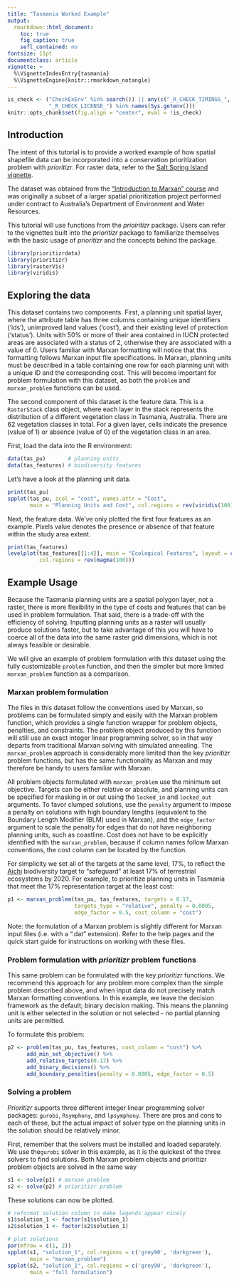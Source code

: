 ---
title: "Tasmania Worked Example"
output:
  rmarkdown::html_document:
    toc: true
    fig_caption: true
    sefl_contained: no
fontsize: 11pt
documentclass: article
vignette: >
  %\VignetteIndexEntry{tasmania}
  %\VignetteEngine{knitr::rmarkdown_notangle}
---

```{r, include = FALSE}
is_check <- ("CheckExEnv" %in% search()) || any(c("_R_CHECK_TIMINGS_",
             "_R_CHECK_LICENSE_") %in% names(Sys.getenv()))
knitr::opts_chunk$set(fig.align = "center", eval = !is_check)
```

## Introduction

The intent of this tutorial is to provide a worked example of how spatial shapefile data can be incorporated into a conservation prioritization problem with _prioritizr_. For raster data, refer to the [Salt Spring Island vignette](saltspring.html).

The dataset was obtained from the ["Introduction to Marxan" course](http://marxan.net/courses) and was originally a subset of a larger spatial prioritization project performed under contract to Australia's Department of Environment and Water Resources.

This tutorial will use functions from the _prioiritizr_ package. Users can refer to the vignettes built into the _prioritizr_ package to familiarize themselves with the basic usage of _prioritizr_ and the concepts behind the package.

```{r, message = FALSE}
library(prioritizrdata)
library(prioritizr)
library(rasterVis)
library(viridis)
```

## Exploring the data

This dataset contains two components. First, a planning unit spatial layer, where the attribute table has three columns containing unique identifiers ('ids'), unimproved land values ('cost'), and their existing level of protection ('status'). Units with 50% or more of their area contained in IUCN protected areas are associated with a status of 2, otherwise they are associated with a value of 0. Users familiar with Marxan formatting will notice that this formatting follows Marxan input file specifications. In Marxan, planning units must be described in a table containing one row for each planning unit with a unique ID and the corresponding cost. This will become important for problem formulation with this dataset, as both the `problem` and `marxan_problem` functions can be used.

The second component of this dataset is the feature data. This is a `RasterStack` class object, where each layer in the  stack represents the distribution of a different vegetation class in Tasmania, Australia. There are 62 vegetation classes in total. For a given layer, cells indicate the presence (value of 1) or absence (value of 0) of the vegetation class in an area.

First, load the data into the R environment:

```{r}
data(tas_pu)       # planning units
data(tas_features) # biodiversity features
```

Let's have a look at the planning unit data.

```{r}
print(tas_pu)
spplot(tas_pu, zcol = "cost", names.attr = "Cost",
       main = "Planning Units and Cost", col.regions = rev(viridis(100)))
```

Next, the feature data. We've only plotted the first four features as an example. Pixels value denotes the presence or absence of that feature within the study area extent.

```{r}
print(tas_features)
levelplot(tas_features[[1:4]], main = "Ecological Features", layout = c(2,2),
          col.regions = rev(magma(100)))
```

## Example Usage

Because the Tasmania planning units are a spatial polygon layer, not a raster, there is more flexibility in the type of costs and features that can be used in problem formulation. That said, there is a trade-off with the efficiency of solving. Inputting planning units as a raster will usually produce solutions faster, but to take advantage of this you will have to coerce all of the data into the same raster grid dimensions, which is not always feasible or desirable.

We will give an example of problem formulation with this dataset using the fully customizable `problem` function, and then the simpler but more limited `marxan_problem` function as a comparison.

### Marxan problem formulation

The files in this dataset follow the conventions used by Marxan, so problems can be formulated simply and easily with the Marxan problem function, which provides a single function wrapper for problem objects, penalties, and constraints. The problem object produced by this function will still use an exact integer linear programming solver, so in that way departs from traditional Marxan solving with simulated annealing. The `marxan_problem` approach is considerably more limited than the key _prioritizr_ problem functions, but has the same functionality as Marxan and may therefore be handy to users familiar with Marxan.

All problem objects formulated with `marxan_problem` use the minimum set objective. Targets can be either relative or absolute, and planning units can be specified for masking in or out using the `locked_in` and `locked_out` arguments. To favor clumped solutions, use the `penalty` argument to impose a penalty on solutions with high boundary lengths (equivalent to the Boundary Length Modifier (BLM) used in Marxan), and the `edge_factor` argument to scale the penalty for edges that do not have neighboring planning units, such as coastline. Cost does not have to be explicitly identified with the `marxan_problem`, because if column names follow Marxan conventions, the cost column can be located by the function.

For simplicity we set all of the targets at the same level, 17%, to reflect the [Aichi](https://www.cbd.int/sp/targets/) biodiversity target to "safeguard" at least 17% of terrestrial ecosystems by 2020. For example, to prioritize planning units in Tasmania that meet the 17% representation target at the least cost:

```{r, message = FALSE, results = "hide"}
p1 <- marxan_problem(tas_pu, tas_features, targets = 0.17,
                     targets_type = "relative", penalty = 0.0005,
                     edge_factor = 0.5, cost_column = "cost")
```

Note: the formulation of a Marxan problem is slightly different for Marxan input files (i.e. with a ".dat" extension). Refer to the help pages and the quick start guide for instructions on working with these files.

### Problem formulation with _prioritizr_ problem functions

This same problem can be formulated with the key _prioritizr_ functions. We recommend this approach for any problem more complex than the simple problem described above, and when input data do not precisely match Marxan formatting conventions. In this example, we leave the decision framework as the default; binary decision making. This means the planning unit is either selected in the solution or not selected - no partial planning units are permitted.

To formulate this problem:

```{r}
p2 <- problem(tas_pu, tas_features, cost_column = "cost") %>%
      add_min_set_objective() %>%
      add_relative_targets(0.17) %>%
      add_binary_decisions() %>%
      add_boundary_penalties(penalty = 0.0005, edge_factor = 0.5)
```

### Solving a problem

_Prioritizr_ supports three different integer linear programming solver packages: `gurobi`, `Rsymphony`, and `lpsymphony`. There are pros and cons to each of these, but the actual impact of solver type on the planning units in the solution should be relatively minor.

First, remember that the solvers must be installed and loaded separately. We use the`gurobi` solver in this example, as it is the quickest of the three solvers to find solutions. Both Marxan problem objects and prioritizr problem objects are solved in the same way

```{r}
s1 <- solve(p1) # marxan problem
s2 <- solve(p2) # prioritizr problem
```

These solutions can now be plotted.

```{r}
# reformat solution column to make legends appear nicely
s1$solution_1 <- factor(s1$solution_1)
s2$solution_1 <- factor(s2$solution_1)

# plot solutions
par(mfrow = c(1, 2))
spplot(s1, "solution_1", col.regions = c('grey90', 'darkgreen'),
       main = "marxan_problem")
spplot(s2, "solution_1", col.regions = c('grey90', 'darkgreen'),
       main = "full formulation")
```
